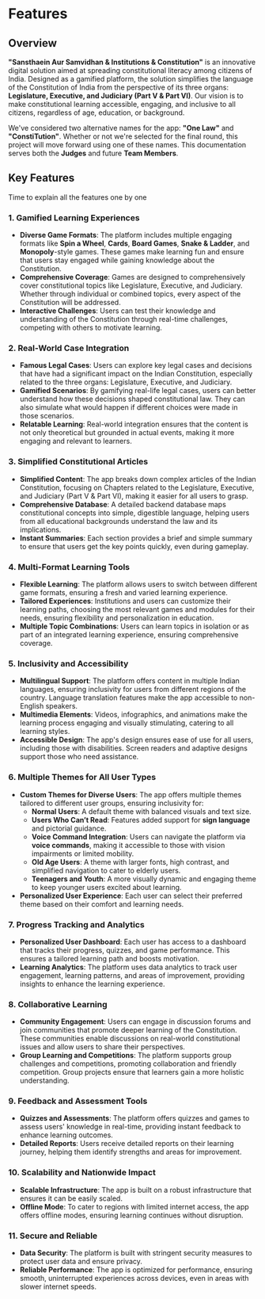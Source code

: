 # Features

## Overview

**"Sansthaein Aur Samvidhan & Institutions & Constitution"** is an innovative digital solution aimed at spreading constitutional literacy among citizens of India. Designed as a gamified platform, the solution simplifies the language of the Constitution of India from the perspective of its three organs: **Legislature, Executive, and Judiciary (Part V & Part VI)**. Our vision is to make constitutional learning accessible, engaging, and inclusive to all citizens, regardless of age, education, or background.

We've considered two alternative names for the app: **"One Law"** and **"ConstiTution"**. Whether or not we're selected for the final round, this project will move forward using one of these names. This documentation serves both the **Judges** and future **Team Members**.

## Key Features

Time to explain all the features one by one

### 1. Gamified Learning Experiences

- **Diverse Game Formats**: The platform includes multiple engaging formats like **Spin a Wheel**, **Cards**, **Board Games**, **Snake & Ladder**, and **Monopoly**-style games. These games make learning fun and ensure that users stay engaged while gaining knowledge about the Constitution.
- **Comprehensive Coverage**: Games are designed to comprehensively cover constitutional topics like Legislature, Executive, and Judiciary. Whether through individual or combined topics, every aspect of the Constitution will be addressed.
- **Interactive Challenges**: Users can test their knowledge and understanding of the Constitution through real-time challenges, competing with others to motivate learning.

### 2. Real-World Case Integration

- **Famous Legal Cases**: Users can explore key legal cases and decisions that have had a significant impact on the Indian Constitution, especially related to the three organs: Legislature, Executive, and Judiciary.
- **Gamified Scenarios**: By gamifying real-life legal cases, users can better understand how these decisions shaped constitutional law. They can also simulate what would happen if different choices were made in those scenarios.
- **Relatable Learning**: Real-world integration ensures that the content is not only theoretical but grounded in actual events, making it more engaging and relevant to learners.

### 3. Simplified Constitutional Articles

- **Simplified Content**: The app breaks down complex articles of the Indian Constitution, focusing on Chapters related to the Legislature, Executive, and Judiciary (Part V & Part VI), making it easier for all users to grasp.
- **Comprehensive Database**: A detailed backend database maps constitutional concepts into simple, digestible language, helping users from all educational backgrounds understand the law and its implications.
- **Instant Summaries**: Each section provides a brief and simple summary to ensure that users get the key points quickly, even during gameplay.

### 4. Multi-Format Learning Tools

- **Flexible Learning**: The platform allows users to switch between different game formats, ensuring a fresh and varied learning experience.
- **Tailored Experiences**: Institutions and users can customize their learning paths, choosing the most relevant games and modules for their needs, ensuring flexibility and personalization in education.
- **Multiple Topic Combinations**: Users can learn topics in isolation or as part of an integrated learning experience, ensuring comprehensive coverage.

### 5. Inclusivity and Accessibility

- **Multilingual Support**: The platform offers content in multiple Indian languages, ensuring inclusivity for users from different regions of the country. Language translation features make the app accessible to non-English speakers.
- **Multimedia Elements**: Videos, infographics, and animations make the learning process engaging and visually stimulating, catering to all learning styles.
- **Accessible Design**: The app's design ensures ease of use for all users, including those with disabilities. Screen readers and adaptive designs support those who need assistance.

### 6. Multiple Themes for All User Types

- **Custom Themes for Diverse Users**: The app offers multiple themes tailored to different user groups, ensuring inclusivity for:
  - **Normal Users**: A default theme with balanced visuals and text size.
  - **Users Who Can’t Read**: Features added support for **sign language** and pictorial guidance.
  - **Voice Command Integration**: Users can navigate the platform via **voice commands**, making it accessible to those with vision impairments or limited mobility.
  - **Old Age Users**: A theme with larger fonts, high contrast, and simplified navigation to cater to elderly users.
  - **Teenagers and Youth**: A more visually dynamic and engaging theme to keep younger users excited about learning.
- **Personalized User Experience**: Each user can select their preferred theme based on their comfort and learning needs.

### 7. Progress Tracking and Analytics

- **Personalized User Dashboard**: Each user has access to a dashboard that tracks their progress, quizzes, and game performance. This ensures a tailored learning path and boosts motivation.
- **Learning Analytics**: The platform uses data analytics to track user engagement, learning patterns, and areas of improvement, providing insights to enhance the learning experience.

### 8. Collaborative Learning

- **Community Engagement**: Users can engage in discussion forums and join communities that promote deeper learning of the Constitution. These communities enable discussions on real-world constitutional issues and allow users to share their perspectives.
- **Group Learning and Competitions**: The platform supports group challenges and competitions, promoting collaboration and friendly competition. Group projects ensure that learners gain a more holistic understanding.

### 9. Feedback and Assessment Tools

- **Quizzes and Assessments**: The platform offers quizzes and games to assess users' knowledge in real-time, providing instant feedback to enhance learning outcomes.
- **Detailed Reports**: Users receive detailed reports on their learning journey, helping them identify strengths and areas for improvement.

### 10. Scalability and Nationwide Impact

- **Scalable Infrastructure**: The app is built on a robust infrastructure that ensures it can be easily scaled.
- **Offline Mode**: To cater to regions with limited internet access, the app offers offline modes, ensuring learning continues without disruption.

### 11. Secure and Reliable

- **Data Security**: The platform is built with stringent security measures to protect user data and ensure privacy.
- **Reliable Performance**: The app is optimized for performance, ensuring smooth, uninterrupted experiences across devices, even in areas with slower internet speeds.

